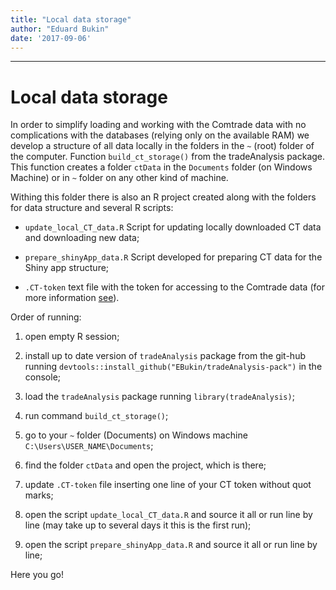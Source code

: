 ```yaml
---
title: "Local data storage"
author: "Eduard Bukin"
date: '2017-09-06'
---
```


---

# Local data storage

In order to simplify loading and working with the Comtrade data with no complications with the databases (relying only on the available RAM) we develop a structure of all data locally in the folders in the `~` (root) folder of the computer. Function `build_ct_storage()` from the tradeAnalysis package. This function creates a folder `ctData` in the `Documents` folder (on Windows Machine) or in `~` folder on any other kind of machine.

Withing this folder there is also an R project created along with the folders for data structure and several R scripts:

*  `update_local_CT_data.R` Script for updating locally downloaded CT data and downloading new data;

*  `prepare_shinyApp_data.R` Script developed for preparing CT data for the Shiny app structure;

*  `.CT-token` text file with the token for accessing to the Comtrade data (for more information [see](00-comtrade.html)).

Order of running:

1.  open empty R session;

1.  install up to date version of `tradeAnalysis` package from the git-hub running `devtools::install_github("EBukin/tradeAnalysis-pack")` in the console;

1.  load the `tradeAnalysis` package running `library(tradeAnalysis)`;

1.  run command `build_ct_storage()`;

1.  go to your `~` folder (Documents) on Windows machine `C:\Users\USER_NAME\Documents`;

1.  find the folder `ctData` and open the project, which is there;

1.  update `.CT-token` file inserting one line of your CT token without quot marks;

1.  open the script `update_local_CT_data.R` and source it all or run line by line (may take up to several days it this is the first run);

1.  open the script `prepare_shinyApp_data.R` and source it all or run line by line;


Here you go!
